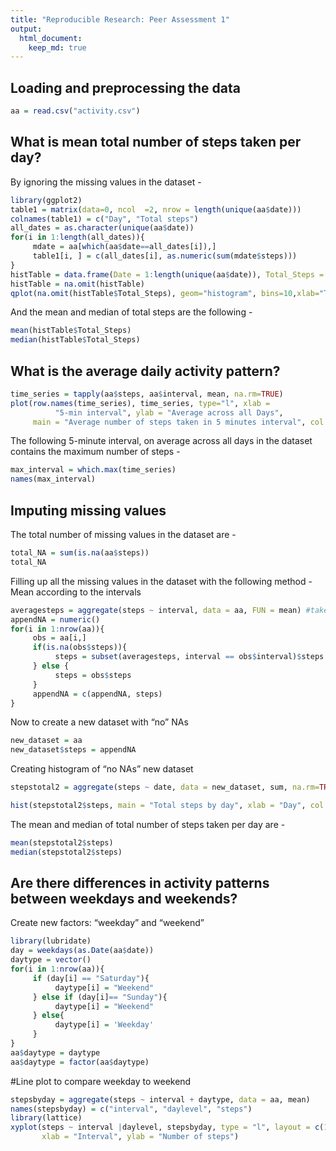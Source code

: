 ```yaml
---
title: "Reproducible Research: Peer Assessment 1"
output: 
  html_document:
    keep_md: true
---
```



## Loading and preprocessing the data
```r
aa = read.csv("activity.csv")
```


## What is mean total number of steps taken per day?
By ignoring the missing values in the dataset - 
```r
library(ggplot2)
table1 = matrix(data=0, ncol  =2, nrow = length(unique(aa$date)))
colnames(table1) = c("Day", "Total steps")
all_dates = as.character(unique(aa$date))
for(i in 1:length(all_dates)){
     mdate = aa[which(aa$date==all_dates[i]),]
     table1[i, ] = c(all_dates[i], as.numeric(sum(mdate$steps)))
}
histTable = data.frame(Date = 1:length(unique(aa$date)), Total_Steps = as.numeric(table1[,2]), stringsAsFactors=FALSE)
histTable = na.omit(histTable)
qplot(na.omit(histTable$Total_Steps), geom="histogram", bins=10,xlab="Total number of steps", ylab = "Frequency", main="Total steps daily")

```


And the mean and median of total steps are the following - 
```r
mean(histTable$Total_Steps)
median(histTable$Total_Steps)
```


## What is the average daily activity pattern?
```r
time_series = tapply(aa$steps, aa$interval, mean, na.rm=TRUE)
plot(row.names(time_series), time_series, type="l", xlab = 
          "5-min interval", ylab = "Average across all Days",
     main = "Average number of steps taken in 5 minutes interval", col = "green")

```

The following 5-minute interval, on average across all days in the dataset contains the maximum number of steps -
```r
max_interval = which.max(time_series)
names(max_interval)
```


## Imputing missing values
The total number of missing values in the dataset are -
```r
total_NA = sum(is.na(aa$steps))
total_NA
```

Filling up all the missing values in the dataset with the following method - 
Mean according to the intervals
```r
averagesteps = aggregate(steps ~ interval, data = aa, FUN = mean) #take the mean of each interval for usage of NA slots
appendNA = numeric()
for(i in 1:nrow(aa)){
     obs = aa[i,]
     if(is.na(obs$steps)){
          steps = subset(averagesteps, interval == obs$interval)$steps
     } else {
          steps = obs$steps
     }
     appendNA = c(appendNA, steps)
}
```

Now to create a new dataset with "no" NAs
```R
new_dataset = aa
new_dataset$steps = appendNA
```

Creating histogram of "no NAs" new dataset
```r
stepstotal2 = aggregate(steps ~ date, data = new_dataset, sum, na.rm=TRUE)

hist(stepstotal2$steps, main = "Total steps by day", xlab = "Day", col = "yellow")
```


The mean and median of total number of steps taken per day are -
```r
mean(stepstotal2$steps)
median(stepstotal2$steps)
```


## Are there differences in activity patterns between weekdays and weekends?
Create new factors: "weekday" and "weekend"
```r
library(lubridate)
day = weekdays(as.Date(aa$date))
daytype = vector()
for(i in 1:nrow(aa)){
     if (day[i] == "Saturday"){
          daytype[i] = "Weekend"
     } else if (day[i]== "Sunday"){
          daytype[i] = "Weekend"
     } else{
          daytype[i] = 'Weekday'
     }
}
aa$daytype = daytype
aa$daytype = factor(aa$daytype)

```

#Line plot to compare weekday to weekend

```r
stepsbyday = aggregate(steps ~ interval + daytype, data = aa, mean)
names(stepsbyday) = c("interval", "daylevel", "steps")
library(lattice)
xyplot(steps ~ interval |daylevel, stepsbyday, type = "l", layout = c(1,2),
       xlab = "Interval", ylab = "Number of steps")

```
